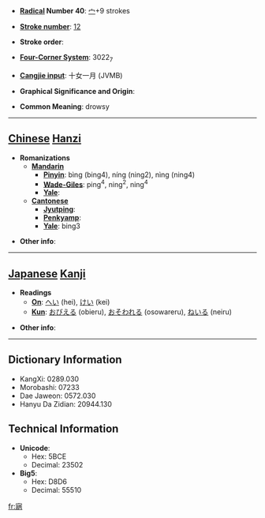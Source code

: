 * '''[[Wiktionary:Chinese radical index| Radical]] Number 40''': [[Wiktionary:Chinese radical index 宀|宀]]+9 strokes

* '''[[Wiktionary:Chinese total strokes index|Stroke number]]''': [[Wiktionary:Chinese total strokes index 12|12]]

* '''Stroke order''': 

* '''[[Wiktionary:Chinese four corner index|Four-Corner System]]''': 3022<sub>7</sub>

* '''[[Wiktionary:Chinese Cangjie index|Cangjie input]]''': 十女一月 (JVMB)

* '''Graphical Significance and Origin''': 

* '''Common Meaning''': drowsy

----

== [[Chinese]] [[Hanzi]] ==

* '''Romanizations'''
** '''[[Mandarin]]'''
*** '''[[Pinyin]]''': bìng (bing4), níng (ning2), nìng (ning4)
*** '''[[Wade-Giles]]''': ping<sup>4</sup>, ning<sup>2</sup>, ning<sup>4</sup>
*** '''[[Yale]]''': 
** '''[[Cantonese]]'''
*** '''[[Jyutping]]''':
*** '''[[Penkyamp]]''': 
*** '''[[Yale]]''': bing3

* '''Other info''': 

----

== [[Japanese]] [[Kanji]] ==

* '''Readings'''
** '''[[On]]''': [[へい]] (hei), [[けい]] (kei)
** '''[[Kun]]''': [[おびえる]] (obieru), [[おそわれる]] (osowareru), [[ねいる]] (neiru)

* '''Other info''':  

----

== Dictionary Information ==

* KangXi: 0289.030
* Morobashi: 07233
* Dae Jaweon: 0572.030
* Hanyu Da Zidian: 20944.130

== Technical Information ==

* '''Unicode''':
** Hex: 5BCE
** Decimal: 23502
* '''Big5''':
** Hex: D8D6
** Decimal: 55510

[[fr:寎]]